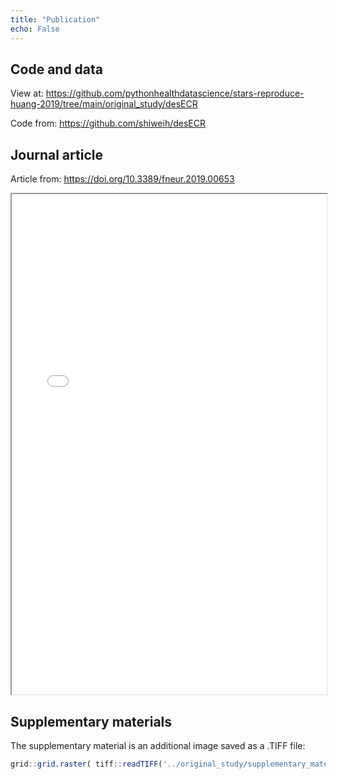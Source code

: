 ```yaml
---
title: "Publication"
echo: False
---
```


## Code and data

View at: <https://github.com/pythonhealthdatascience/stars-reproduce-huang-2019/tree/main/original_study/desECR>

Code from: <https://github.com/shiweih/desECR>

## Journal article

Article from: <https://doi.org/10.3389/fneur.2019.00653>

<iframe width="100%" height="800" src="../original_study/article.pdf"></iframe>

## Supplementary materials

The supplementary material is an additional image saved as a .TIFF file:

```r
grid::grid.raster( tiff::readTIFF('../original_study/supplementary_material.TIFF') )
```

